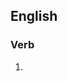 ==English==

===Verb===
{{head|en|present participle}}

# {{present participle of|proscribe|lang=en|nocat=1}}